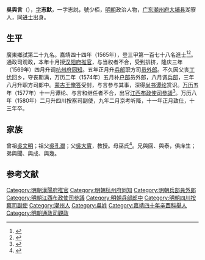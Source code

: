 {{明清人物信息框
| 姓名 = 吳與言
| 原名 =
| 圖片名稱= 
| 圖片大小 =
| 圖片說明 = 
| 最高職務 =四川按察司副使
| 國家 = 大明 
| 爵位 =
| 籍貫 = 廣東潮州府大埔縣
| 族裔 = 
| 字號 = 
| 諡號 =
| 出生日期 = 嘉靖十四年（1535年）乙未六月二十六日
| 出生地點 = 
| 逝世日期 = 萬曆十三年（1585年) 乙酉
| 逝世地點 =
| 墓葬 =
| 配偶 = 配刘氏，封宜人
| 親屬 = （子）吴墀（举人）、吴培
| 出身 =
* 嘉靖四十年辛酉科舉人
* 嘉靖四十四年乙丑科同進士出身
| 經歷 =
| 著作 =  
}}
'''吳與言'''（{{bd|1535年||1585年||Wu}}），[[表字|字]]'''志默'''，一字志説，號少栢，[[明朝|明朝]]政治人物，[[广东|广东]][[潮州府|潮州府]][[大埔县|大埔县]]湖寮人，同[[进士|进士]]出身。

==生平==
廣東鄉試第二十九名。嘉靖四十四年（1565年），登三甲第一百七十八名進士<ref>{{Cite book|title=《皇明贡举考》卷五|author=[[张朝瑞|张朝瑞]]|publisher=《续修四库全书》史部第828册|year=|isbn=|location=|pages=}}</ref><ref>{{Cite book|title=贡举志五种 上|author=鲁小俊，江俊伟著|publisher=武汉大学出版社|year=2009|isbn=978-7-307-07043-1|location=武汉|pages=}}</ref>。通政司观政，本年十月授[[汉阳府|汉阳府]][[推官|推官]]，与当权者不合，受到排挤，隆庆三年（1569年）四月升调[[杭州府|杭州府]][[同知|同知]]。五年正月升[[兵部|兵部]]职方司[[员外郎|员外郎]]。不久因父丧[[丁忧|丁忧]]回乡，守丧期满，万历二年（1574年）五月补[[户部|户部]]员外郎，八月调[[兵部|兵部]]，三年八月升职方司郎中。[[蒙古王|蒙古王]][[俺答|俺答]]受封，与言参与其事，深得[[尚书|尚书]][[谭纶|谭纶]]赏识。[[万历|万历]]五年（1577年）十一月谭纶、与言和继任者不合，出官[[江西|江西]][[布政使司|布政使司]][[參議|參議]]<ref>{{cite news|title=明朝潮州府文进士名录|url=http://zt.czonline.net/2010wenhua/txcr/chaorendongtai/kejiao/2010-12-02/31625.html|accessdate=2013-08-07|newspaper=潮州热线|archive-url=https://web.archive.org/web/20131004220414/http://zt.czonline.net/2010wenhua/txcr/chaorendongtai/kejiao/2010-12-02/31625.html|archive-date=2013-10-04|dead-url=yes}}</ref>。万历八年（1580年）二月升四川按察司副使，九年二月京考听降，十一年正月致仕，十三年卒。

== 家族 ==
曾祖[[吳文明|吳文明]]；祖父[[吳孔瀾|吳孔瀾]]；父[[吳大賔|吳大賔]]，教授。母巫氏<ref>{{Cite book|title=天一阁藏明代科举录选刊 登科录 点校本|author=龚延明主编|publisher=宁波出版社|year=2016|isbn=978-7-5526-2320-8|location=宁波|pages=|quote=《天一閣藏明代科舉錄選刊.登科錄》之《嘉靖四十四年乙丑科登科錄》}}</ref>。兄與回、與泰，俱庠生；弟與聞、與成、與幾。

==参考文献==
{{reflist}}
{{start box}}
{{s-off}}
{{s-before|[[李一迪|李一迪]]}}
{{s-title|明朝杭州府同知|1570年－1572年}}
{{s-after|[[段絲錦|段絲錦]]}}
{{end box}}
{{嘉靖四十四年乙丑科殿試金榜}}

{{DEFAULTSORT:Wu}}
[[Category:明朝漢陽府推官|Category:明朝漢陽府推官]]
[[Category:明朝杭州府同知|Category:明朝杭州府同知]]
[[Category:明朝兵部員外郎|Category:明朝兵部員外郎]]
[[Category:明朝江西布政使司參議|Category:明朝江西布政使司參議]]
[[Category:明朝兵部郎中|Category:明朝兵部郎中]]
[[Category:明朝四川按察司副使|Category:明朝四川按察司副使]]
[[Category:潮州人|Category:潮州人]]
[[Category:吳姓|Category:吳姓]]
[[Category:嘉靖四十年辛酉科舉人|Category:嘉靖四十年辛酉科舉人]]
[[Category:明朝通政司觀政|Category:明朝通政司觀政]]